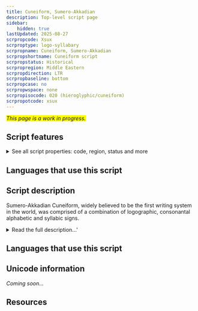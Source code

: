 ```yaml
---
title: Cuneiform, Sumero-Akkadian
description: Top-level script page
sidebar:
    hidden: true
lastUpdated: 2025-08-27
scrpropcode: Xsux
scrproptype: logo-syllabary
scrpropname: Cuneiform, Sumero-Akkadian
scrpropshortname: Cuneiform script
scrpropstatus: Historical
scrpropregion: Middle Eastern
scrpropdirection: LTR
scrpropbaseline: bottom
scrpropcase: no
scrpropwspace: none
scrpropisocode: 020 (hieroglyphic/cuneiform)
scrpropotcode: xsux
---
```


<span style='background-color:yellow'>_This page is a work in progress._</span>


## Script features

<details>
<summary> See all script properties: code, region, status and more</summary>
<ScriptInfo />
</details>

## Languages that use this script

<WsList script='Xsux' wsMax='5' />

## Script description

Sumero-Akkadian Cuneiform, widely believed to be the first writing system in the world, was comprised of a combination of logographic, consonantal alphabetic and syllabic signs.

<details>
<summary>Read the full description...'</summary>It was originally used for writing the extinct Sumerian language, spoken in what is now Iraq.  The script later spread through a region comprising parts of modern-day Iran, Turkey, Syria and Egypt, for writing the Akkadian, Eblaite, Elamite, Hittite, Luwian, Hattic, Hurrian, and Urartian languages.

There is some debate regarding the creation of Cuneiform; some scholars believe it evolved gradually from impressions made on clay counters, but it appears more widely accepted that it was deliberately invented as a whole concept, using a variety of sources as inspiration.

Sumerian writing was first attested as early as 3200 BC, comprising about 700 logographic signs, with some logograms being pictographic in nature. Most of these visually resembled what they represented, so interpretation was fairly intuitive; a sign resembling a leg might represent 'leg', 'stand', or 'walk', for example. A few signs were abstract and the origins and interpretation of these are less clear. By 2900 BC, these signs were being combined to represent other concepts; a head next to a bowl might represent the concept 'eat'. These signs were written in vertical columns. These early signs are not always included in discussions of Cuneiform writing, as they did not comprise a full-functioning script. 

The signs were normally inscribed in clay using a reed stylus. At first, they were drawn with lines, but from about 2700 BC it became common practice to impress the stylus in short, quick strokes to produce stylized angular representations of the original rounded pictographs. The way in which a given sign was stylized was at the discretion of the scribe, so there were many different representations of each original pictograph, to the point where there was no "typical" form of a given sign. At this point, too, the direction of writing and the orientation of each sign were both rotated 90° anti-clockwise so that texts were written horizontally from left to right.

New signs were created by combining old signs, either joining two signs together side-by-side (_compound_ signs) or by writing one sign inside the other (_complex_ signs). Signs could be combined either on a semantic basis - for example the sign for 'woman' being joined to the sign for 'foreign land' to represent the concept 'slave girl' - or on a phonetic basis. Spoken Sumerian was almost exclusively monosyllabic, so some word-signs could function as a phonetic syllable in another context. Sumerian syllable signs represented combinations of 14 consonants and 4 vowels in CV or VC form. Akkadian syllable signs represented combinations of 17 consonants and 4 vowels in V, CV, VC or CVC form. From about 2700 BC it became increasingly common to use signs in a phonetic way. Around this time also, determinative signs were introduced to indicate the class - for example, deity, king, wooden item, or ethnic group, amongst others - of the following word. These were generally not pronounced.

Cuneiform writing was gradually replaced by the Aramaic script during the Neo-Assyrian Empire (10th - 5th century BC), and by the 2nd century AD Cuneiform had become extinct.
</details>

## Languages that use this script

<WsList script='Xsux' wsMax='5' />

## Unicode information

_Coming soon..._

## Resources

<ScriptResources detailSummary='seemore' />

